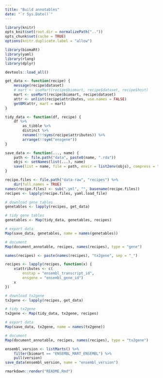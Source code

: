 ```yaml
---
title: "Build annotables"
date: "`r Sys.Date()`"
---
```


```r
library(knitr)
opts_knit$set(root.dir = normalizePath(".."))
opts_chunk$set(cache = TRUE)
options(knitr.duplicate.label = "allow")

library(biomaRt)
library(yaml)
library(rlang)
library(dplyr)

devtools::load_all()
```

```r
get_data <- function(recipe) {
    message(recipe$dataset)
    # mart <- useMart(recipe$biomart, recipe$dataset, recipe$host)
    mart <- useMart(recipe$biomart, recipe$dataset)
    attr <- unlist(recipe$attributes, use.names = FALSE)
    getBM(attr, mart = mart)
}

tidy_data <- function(df, recipe) {
    df %>%
        as_tibble %>%
        distinct %>%
        rename(!!!syms(recipe$attributes)) %>%
        arrange(!!sym("ensgene"))
}

save_data <- function(..., name) {
    path <- file.path("data", paste0(name, ".rda"))
    objs <- setNames(list(...), name)
    save(list = name, file = path, envir = list2env(objs), compress = "xz")
}
```

```r
recipe.files <- file.path("data-raw", "recipes") %>%
    dir(full.names = TRUE)
names(recipe.files) <- sub(".yml", "", basename(recipe.files))
recipes <- lapply(recipe.files, yaml.load_file)
```

```r
# download gene tables
genetables <- lapply(recipes, get_data)

# tidy gene tables
genetables <- Map(tidy_data, genetables, recipes)

# export data
Map(save_data, genetables, name = names(genetables))

# document
Map(document_annotable, recipes, names(recipes), type = "gene")
```

```r
names(recipes) <- paste(names(recipes), "tx2gene", sep = "_")

recipes <- lapply(recipes, function(x) {
    x$attributes <- c(
        enstxp = "ensembl_transcript_id",
        ensgene = "ensembl_gene_id")
    x
})

# download tx2gene
tx2gene <- lapply(recipes, get_data)

# tidy tx2gene
tx2gene <- Map(tidy_data, tx2gene, recipes)

# export data
Map(save_data, tx2gene, name = names(tx2gene))

# document
Map(document_annotable, recipes, names(recipes), type = "tx2gene")
```

```r
ensembl_version <- listMarts() %>%
    filter(biomart == "ENSEMBL_MART_ENSEMBL") %>%
    pull(version)
save_data(ensembl_version, name = "ensembl_version")
```

```r
rmarkdown::render("README.Rmd")
```
